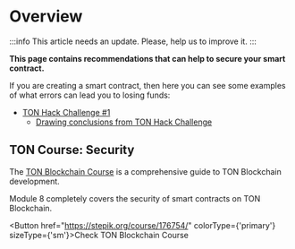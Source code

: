
# Overview

:::info
This article needs an update. Please, help us to improve it.
:::

**This page contains recommendations that can help to secure your smart contract.**

If you are creating a smart contract, then here you can see some examples of what errors can lead you to losing funds:

- [TON Hack Challenge #1](https://github.com/ton-blockchain/hack-challenge-1)
  - [Drawing conclusions from TON Hack Challenge](/develop/smart-contracts/security/ton-hack-challenge-1)

## TON Course: Security

The [TON Blockchain Course](https://stepik.org/course/176754/) is a comprehensive guide to TON Blockchain development.

Module 8 completely covers the security of smart contracts on TON Blockchain.

<Button href="https://stepik.org/course/176754/" colorType={'primary'} sizeType={'sm'}>Check TON Blockchain Course</Button>
